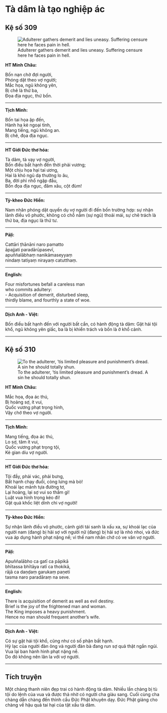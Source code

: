 # Tà dâm là tạo nghiệp ác {- #ta-dam-la-tao-nghiep-ac}

## Kệ số 309 {- #ke-so-309}

![Adulterer gathers demerit and lies uneasy. Suffering censure here he faces pain in hell.](images/kinh-phap-cu-ke-so-309-dhammapada-verse-309.jpg){fig-align="center" .lightbox}

**HT Minh Châu:**

Bốn nạn chờ đợi người,  
Phóng dật theo vợ người;  
Mắc họa, ngủ không yên,  
Bị chê là thứ ba,  
Ðọa địa ngục, thứ bốn.  

<hr class="divider">

**Tịch Minh:**

Bốn tai họa ập đến,  
Hành hạ kẻ ngoại tình,  
Mang tiếng, ngủ không an.  
Bị chê, đọa địa ngục.  

<hr class="divider">

**HT Giới Đức thơ hóa:**

Tà dâm, tà vạy vợ người,  
Bốn điều bất hạnh đến thời phải vương;  
Một chịu họa hại tai ương,  
Hai là khó ngủ dạ thường lo âu,  
Ba, đời phỉ nhổ ngập đầu,  
Bốn đọa địa ngục, đâm xâu, cột đùm!  

<hr class="divider">

**Tỳ-kheo Đức Hiền:**

Nam nhân phóng dật quyến dụ vợ người đi đến bốn trường hợp: sự nhận lãnh điều vô phước, không có chỗ nằm (sự ngủ) thoải mái, sự chê trách là thứ ba, địa ngục là thứ tư.  

<hr class="divider">

**Pāḷi:**

Cattāri ṭhānāni naro pamatto  
āpajjati paradārūpasevī,  
apuññalābhaṃ nanikāmaseyyaṃ  
nindaṃ tatiyaṃ nirayaṃ catutthaṃ.  

<hr class="divider">

**English:**

Four misfortunes befall a careless man  
who commits adultery:  
- Acquisition of demerit, disturbed sleep,  
thirdly blame, and fourthly a state of woe.  

<hr class="divider">

**Dịch Anh - Việt:**

Bốn điều bất hạnh đến với người bất cẩn, có hành động tà dâm: Gặt hái tội khổ, ngủ không yên giấc, ba là bị khiển trách và bốn là ở khổ cảnh.  

<hr class="divider">

## Kệ số 310 {- #ke-so-310}

![To the adulterer, ’tis limited pleasure and punishment’s dread. A sin he should totally shun.](images/kinh-phap-cu-ke-so-310-dhammapada-verse-310.jpg){fig-align="center" .lightbox}

**HT Minh Châu:**

Mắc họa, đọa ác thú,  
Bị hoảng sợ, ít vui,  
Quốc vương phạt trọng hình,  
Vậy chớ theo vợ người.  
<hr class="divider">

**Tịch Minh:**

Mang tiếng, đọa ác thú,  
Lo sợ, tâm ít vui,  
Quốc vương phạt trọng tội,  
Kẻ gian díu vợ người.  

<hr class="divider">

**HT Giới Đức thơ hóa:**

Tội đầy, phải vác, phải bưng,  
Bất hạnh chạy đuổi, còng lưng mà bò!  
Khoái lạc mảnh tựa đường tơ,  
Lại hoảng, lại sợ vui so thấm gì!  
Luật vua hình trọng kéo đi!  
Gặt quả khốc liệt dính chi vợ người!  

<hr class="divider">

**Tỳ-kheo Đức Hiền:**

Sự nhận lãnh điều vô phước, cảnh giới tái sanh là xấu xa, sự khoái lạc của người nam (đang) bị hãi sợ với người nữ (đang) bị hãi sợ là nhỏ nhoi, và đức vua áp dụng hành phạt nặng nề; vì thế nam nhân chớ có ve vãn vợ người.  

<hr class="divider">

**Pāḷi:**

Apuññalābho ca gatī ca pāpikā  
bhītassa bhītāya ratī ca thokikā,  
rājā ca daṇḍaṃ garukaṃ paṇeti  
tasma naro paradāraṃ na seve.  

<hr class="divider">

**English:**

There is acquisition of demerit as well as evil destiny.  
Brief is the joy of the frightened man and woman.  
The King imposes a heavy punishment.  
Hence no man should frequent another's wife.  

<hr class="divider">

**Dịch Anh - Việt:**

Có sự gặt hái tội khổ, cũng như có số phận bất hạnh.  
Hỷ lạc của người đàn ông và người đàn bà đang run sợ quả thật ngắn ngủi.  
Vua lại ban hành hình phạt nặng nề.  
Do đó không nên lân la với vợ người.  

<hr class="divider">

## Tích truyện {- #tich-truyen}

Một chàng thanh niên đẹp trai có hành động tà dâm. Nhiều lần chàng bị tù tội do lệnh của vua và được thả nhờ có người cha giàu sang. Cuối cùng cha chàng dẫn chàng đến thỉnh cầu Ðức Phật khuyên dạy. Ðức Phật giảng cho chàng về hậu quả tai hại của tật xấu tà dâm.